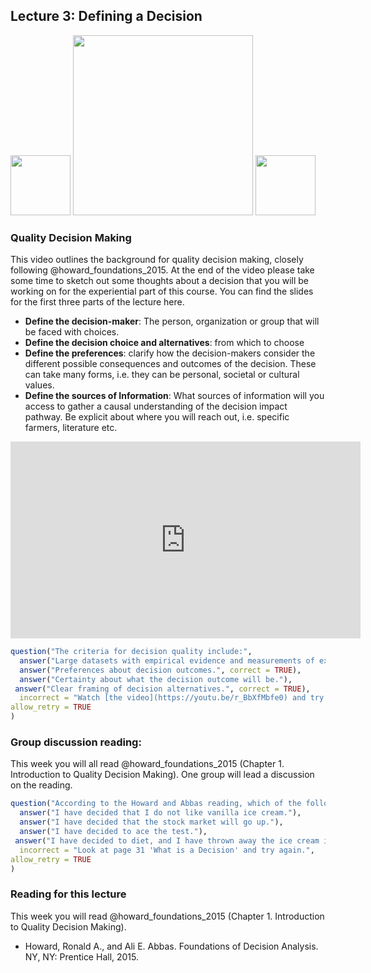 ## Lecture 3: Defining a Decision {#define_decision}
<!-- use the {#define_decision} syntax to create a label that can be referenced with [Define decision](#define_decision) -->

![](images/INRES_Logo.png){width=1in}
![](images/Uni_Bonn_Picture.png){width=3in}
![](images/decisionSupport_hex_sticker.png){width=1in}
<!-- Neuman and Morgenstern etc. -->

<!-- The following videos cover some of the challenges that researchers and agricultural development experts face when attempting to define decisions. Please watch the videos and answer the questions that follow.  -->

<!-- ### Defining Decisions Part 1 -->

<!-- <iframe width="560" height="315" src="https://www.youtube.com/embed/pPIs7MwgMe0" frameborder="0" allowfullscreen></iframe> -->

<!-- ```{r question-define-decision-part-01-01, echo=FALSE} -->
<!-- question("Who do you think came up with these topics?", -->
<!--   answer("Local government."), -->
<!--   answer("Development NGO."), -->
<!--   answer("Researchers.", correct = TRUE), -->
<!--  answer("Farmers."), -->
<!--   incorrect = "Watch [the video](https://youtu.be/pPIs7MwgMe0) and try again.", -->
<!-- allow_retry = TRUE -->
<!-- ) -->
<!-- ``` -->

<!-- ```{r question-define-decision-part-01-02, echo=FALSE} -->
<!-- question("What is missing?", -->
<!-- answer("Decision-maker", correct = TRUE), -->
<!-- answer("Concrete options", correct = TRUE), -->
<!-- answer("Relevant issue in agricultural development"), -->
<!-- answer("Clear context", correct = TRUE), -->
<!--   incorrect = "Watch [the video](https://youtu.be/pPIs7MwgMe0) and try again.", -->
<!-- allow_retry = TRUE -->
<!-- ) -->
<!-- ``` -->

<!-- ### Defining Decisions Part 2 -->


<!-- <iframe width="560" height="315" src="https://www.youtube.com/embed/4vlwELJwHYg" frameborder="0" allowfullscreen></iframe> -->

<!-- Think about the following questions and jot down your thoughts. -->

<!-- - **Does decision analysis make sense without involving a decision-maker?** -->
<!-- - **What can this achieve, and what shouldn't we expect from it?** -->

<!-- ### Defining Decisions Part 3 -->


<!-- <iframe width="560" height="315" src="https://www.youtube.com/embed/5ZTd73gcL-0" frameborder="0" allowfullscreen></iframe> -->

<!-- ```{r question-define-decision-part-03-01, echo=FALSE} -->
<!-- question("Which aspects of research should you pay attention to, if you want to maximize the *credibility* of your research?", -->
<!-- answer("Relationship with stakeholders"), -->
<!-- answer("Robust statistics", correct = TRUE), -->
<!-- answer("Inclusive, participatory research"), -->
<!-- answer("Clear experimental design", correct = TRUE), -->
<!-- answer("Alignment with policies and plans"), -->
<!-- answer("Choices actually considered by local actors"), -->
<!--   incorrect = "Watch [the video](https://youtu.be/pPIs7MwgMe0) and try again.", -->
<!-- allow_retry = TRUE -->
<!-- ) -->
<!-- ``` -->

<!-- ```{r question-define-decision-part-03-02, echo=FALSE} -->
<!-- question("Which aspects of research should you pay attention to, if you want to maximize the *salience* of your research?", -->
<!-- answer("Relationship with stakeholders"), -->
<!-- answer("Robust statistics"), -->
<!-- answer("Inclusive, participatory research", correct = TRUE), -->
<!-- answer("Clear experimental design"), -->
<!-- answer("Alignment with policies and plans", correct = TRUE), -->
<!-- answer("Choices actually considered by local actors", correct = TRUE), -->
<!--   incorrect = "Watch [the video](https://youtu.be/pPIs7MwgMe0) and try again.", -->
<!-- allow_retry = TRUE -->
<!-- ) -->
<!-- ``` -->

<!-- ```{r question-define-decision-part-03-03, echo=FALSE} -->
<!-- question("Which aspects of research should you pay attention to, if you want to maximize the *legitimacy* of your research?", -->
<!-- answer("Relationship with stakeholders", correct = TRUE), -->
<!-- answer("Robust statistics"), -->
<!-- answer("Inclusive, participatory research"), -->
<!-- answer("Involvement of local leaders", correct = TRUE), -->
<!-- answer("Clear experimental design"), -->
<!-- answer("Alignment with policies and plans"), -->
<!-- answer("Choices actually considered by local actors"), -->
<!--   incorrect = "Watch [the video](https://youtu.be/pPIs7MwgMe0) and try again.", -->
<!-- allow_retry = TRUE -->
<!-- ) -->
<!-- ``` -->

<!-- Think of challenges you may encounter when trying to do *credible*, *salient* and *legitimate* research (all of which decision analysts should aim to achieve). -->

### Quality Decision Making

This video outlines the background for quality decision making, closely following @howard_foundations_2015. At the end of the video please take some time to sketch out some thoughts about a decision that you will be working on for the experiential part of this course. You can find the slides for the first three parts of the lecture here.

- **Define the decision-maker**: The person, organization or group that will be faced with choices. 
- **Define the  decision choice and alternatives**: from which to choose
- **Define the preferences**: clarify how the decision-makers consider the different possible consequences and outcomes of the decision. These can take many forms, i.e. they can be personal, societal or cultural values.
- **Define the sources of Information**: What sources of information will you access to gather a causal understanding of the decision impact pathway. Be explicit about where you will reach out, i.e. specific farmers, literature etc.

<!-- ![](https://youtu.be/r_BbXfMbfe0) -->

<iframe width="560" height="315" src="https://www.youtube.com/embed/r_BbXfMbfe0" frameborder="0" allowfullscreen></iframe>

```r
question("The criteria for decision quality include:",
  answer("Large datasets with empirical evidence and measurements of expected outcomes."),
  answer("Preferences about decision outcomes.", correct = TRUE),
  answer("Certainty about what the decision outcome will be."),
 answer("Clear framing of decision alternatives.", correct = TRUE),
  incorrect = "Watch [the video](https://youtu.be/r_BbXfMbfe0) and try again.",
allow_retry = TRUE
)
```

### Group discussion reading: 

This week you will all read @howard_foundations_2015 (Chapter 1. Introduction to Quality Decision Making). One group will lead a discussion on the reading.

```r
question("According to the Howard and Abbas reading, which of the following represents a decision?",
  answer("I have decided that I do not like vanilla ice cream."),
  answer("I have decided that the stock market will go up."),
  answer("I have decided to ace the test."),
 answer("I have decided to diet, and I have thrown away the ice cream in the freezer.", correct = TRUE),
  incorrect = "Look at page 31 'What is a Decision' and try again.",
allow_retry = TRUE
)
```

### Reading for this lecture

This week you will read @howard_foundations_2015 (Chapter 1. Introduction to Quality Decision Making).

- Howard, Ronald A., and Ali E. Abbas. Foundations of Decision Analysis. NY, NY: Prentice Hall, 2015.
